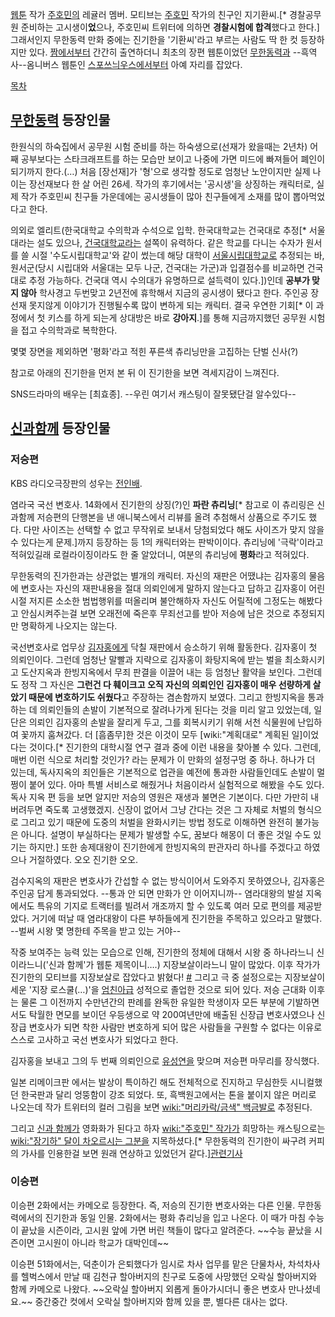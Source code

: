 [[웹툰]] 작가 [[주호민]]의 레귤러 멤버. 모티브는 [[주호민]] 작가의 친구인 지기환씨.[* 경찰공무원 준비하는 고시생이'''었'''으나, 주호민씨 트위터에 의하면  '''경찰시험에 합격'''했다고 한다.] 그래서인지 무한동력 만화 중에는 진기한을 '기환씨'라고 부르는 사람도 딱 한 컷 등장하지만 있다. [[짬]]에서부터 간간히 출연하더니 최초의 장편 웹툰이었던 [[무한동력]]과  --흑역사--옴니버스 웹툰인  [[스포쓰늬우스]]에서부터 아예 자리를 잡았다.

[[목차]]
== [[무한동력]] 등장인물 ==
한원식의 하숙집에서 공무원 시험 준비를 하는 하숙생으로(선재가 왔을때는 2년차) 어째 공부보다는 스타크래프트를 하는 모습만 보이고 나중에 가면 미드에 빠져들어 폐인이 되기까지 한다.(…)  처음 [장선재]가 '형'으로 생각할 정도로 엄청난 노안이지만 실제 나이는 장선재보다 한 살 어린 26세. 작가의 후기에서는 '공시생'을 상징하는 캐릭터로, 실제 작가 주호민씨 친구들 가운데에는 공시생들이 많아 친구들에게 소재를 많이 뽑아먹었다고 한다.

의외로 엘리트(한국대학교 수의학과 수석으로 입학. 한국대학교는 건국대로 추정[* 서울대라는 설도 있으나, [[건국대학교]]라는 설쪽이 유력하다. 같은 학교를 다니는 수자가 원서를 쓸 시절 '수도시립대학교'와 같이 썼는데 해당 대학이 [[서울시립대학교]]로 추정되는 바, 원서군(당시 시립대와 서울대는 모두 나군, 건국대는 가군)과 입결점수를 비교하면 건국대로 추정 가능하다. 건국대 역시 수의대가 유명하므로 설득력이 있다.])인데 '''공부가 맞지 않아''' 학사경고 두번맞고 2년전에 휴학해서 지금의 공시생이 됐다고 한다. 주인공 장선재 못지않게 이야기가 진행될수록 많이 변하게 되는 캐릭터. 결국 우연한 기회[* 이 과정에서 첫 키스를 하게 되는게 상대방은 바로 '''강아지'''.]를 통해 지금까지했던 공무원 시험을 접고 수의학과로 복학한다.

몇몇 장면을 제외하면 '평화'라고 적힌 푸른색 츄리닝만을 고집하는 단벌 신사(?)

참고로 아래의 진기한을 먼저 본 뒤 이 진기한을 보면 격세지감이 느껴진다.

SNS드라마의 배우는 [최효종]. --우린 여기서 캐스팅이 잘못됐단걸 알수있다--
== [[신과함께]] 등장인물 ==
=== 저승편 ===
KBS 라디오극장판의 성우는 [[전인배]].

염라국 국선 변호사. 14화에서 진기한의 상징(?)인 '''파란 츄리닝'''[* 참고로 이 츄리링은 신과함께 저승편의 단행본을 낸 애니북스에서 리뷰를 올려 추첨해서 상품으로 주기도 했다. 다만 사이즈는 선택할 수 없고 무작위로 보내서 당첨되었다 해도 사이즈가 맞지 않을 수 있다는게 문제.]까지 등장하는 등 1의 캐릭터와는 판박이이다. 츄리닝에 '극락'이라고 적혀있길래 로컬라이징이라도 한 줄 알았더니, 여분의 츄리닝에  '''평화'''라고 적혀있다.

무한동력의 진가한과는 상관없는 별개의 캐릭터. 자신의 재판은 어땠냐는 김자홍의 물음에 변호사는 자신의 재판내용을 절대 의뢰인에게 말하지 않는다고 답하고 김자홍이 어린시절 저지른 소소한 범법행위를 떠올리며 불안해하자 자신도 어릴적에 그정도는 해봤다고 안심시켜주는걸 보면 오래전에 죽은후 무죄선고를 받아 저승에 남은 것으로 추정되지만 명확하게 나오지는 않는다. 

국선변호사로 업무상 [[김자홍]]에게 닥칠 재판에서 승소하기 위해 활동한다. 김자홍이 첫 의뢰인이다. 그런데 엄청난 말빨과 지략으로 김자홍이 화탕지옥에 받는 벌을 최소화시키고 도산지옥과 한빙지옥에서 무죄 판결을 이끌어 내는 등 엄청난 활약을 보인다. 그런데도 정작 그 자신은 '''그런건 다 훼이크고 오직 자신의 의뢰인인 김자홍이 매우 선량하게 살았기 때문에 변호하기도 쉬웠다'''고 주장하는 겸손함까지 보였다. 그리고 한빙지옥을 통과하는 데 의뢰인들의 손발이 기본적으로 잘려나가게 된다는 것을 미리 알고 있었는데, 일단은 의뢰인 김자홍의 손발을 잘리게 두고, 그를 회복시키기 위해 서천 식물원에 난입하여 꽃까지 훔쳐갔다. 더 [흠좀무]한 것은 이것이 모두 [wiki:"계획대로" 계획된 일]이었다는 것이다.[* 진기한의 대학시절 연구 결과 중에 이런 내용을 찾아볼 수 있다. 그런데, 매번 이런 식으로 처리할 것인가? 라는 문제가 이 만화의 설정구멍 중 하나. 하나가 더 있는데, 독사지옥의 죄인들은 기본적으로 업관을 예전에 통과한 사람들인데도 손발이 멀쩡이 붙어 있다. 아마 특별 서비스로 해줬거나 처음이라서 실험적으로 해봤을 수도 있다. 독사 지옥 편 등을 보면 알지만 저승의 영원은 재생과 불면은 기본이다. 다만 가만히 내버려두면 죽도록 고생했겠지. 신장이 없어서 그냥 간다는 것은 그 자체로 처벌의 형식으로 그리고 있기 때문에 도중의 처벌을 완화시키는 방법 정도로 이해하면 완전히 불가능은 아니다. 설명이 부실하다는 문제가 발생할 수도, 꿈보다 해몽이 더 좋은 것일 수도 있기는 하지만.] 또한 송제대왕이 진기한에게 한빙지옥의 판관자리 하나를 주겠다고 하였으나 거절하였다. 오오 진기한 오오.

검수지옥의 재판은 변호사가 간섭할 수 없는 방식이어서 도와주지 못하였으나, 김자홍은 주인공 답게 통과되었다. --통과 안 되면 만화가 안 이어지니까-- 염라대왕의 발설 지옥에서도 특유의 기지로 트랙터를 빌려서 개조까지 할 수 있도록 여러 모로 편의를 제공받았다. 거기에 떠날 때 염라대왕이 다른 부하들에게 진기한을 주목하고 있으라고 말했다. --벌써 시왕 몇 명한테 주목을 받고 있는 거야--

작중 보여주는 능력 있는 모습으로 인해, 진기한의 정체에 대해서 시왕 중 하나라느니 신이라느니('신과 함께'가 웹툰 제목이니….) 지장보살이라느니 말이 많았다. 이후 작가가 진기한의 모티브를 지장보살로 잡았다고 밝혔다! [http://www.cine21.com/Article/article_view.php?mm=005001001&article_id=61446 #] 그리고 극 중 설정으로는 지장보살이 세운 '지장 로스쿨(…)'을 [[엄친아]]급 성적으로 졸업한 것으로 되어 있다. 저승 근대화 이후는 물론 그 이전까지 수만년간의 판례를 완독한 유일한 학생이자 모든 부분에 기발하면서도 탁월한 면모를 보이던 우등생으로 약 200여년만에 배출된 신장급 변호사였으나 신장급 변호사가 되면 착한 사람만 변호하게 되어 많은 사람들을 구원할 수 없다는 이유로 스스로 고사하고 국선 변호사가 되었다고 한다.

김자홍을 보내고 그의 두 번째 의뢰인으로 [[유성연]]을 맞으며 저승편 마무리를 장식했다. 

일본 리메이크판 에서는 발상이 특이하긴 해도 전체적으로 진지하고 무심한듯 시니컬했던 한국판과 달리 엉뚱함이 강조 되었다. 또, 흑백원고에서는 톤을 붙이지 않은 머리로 나오는데 작가 트위터의 컬러 그림을 보면 [[wiki:"머리카락/금색" 백금발]]로 추정된다.

그리고 [[신과 함께]]가 영화화가 된다고 하자 [[wiki:"주호민" 작가]]가 희망하는 캐스팅으로는 [[wiki:"장기하" 달이 차오르시는 그분]]을 지목하셨다.[* 무한동력의 진기한이 싸구려 커피의 가사를 인용한걸 보면 원래 연상하고 있었던거 같다.][http://www.interview365.com/news/5289 관련기사]
=== 이승편 ===
이승편 2화에서는 카메오로 등장한다. 즉, 저승의 진기한 변호사와는 다른 인물. 무한동력에서의 진기한과 동일 인물. 2화에서는 평화 츄리닝을 입고 나온다. 이 때가 마침 수능이 끝났을 시즌이라, 고시원 앞에 가면 버린 책들이 많다고 알려준다. ~~수능 끝났을 시즌이면 고시원이 아니라 학교가 대박인데~~

이승편 51화에서는, 덕춘이가 은퇴했다가 임시로 차사 업무를 맡은 단물차사, 차석차사를 헬벅스에서 만날 때 김천규 할아버지의 친구로 도중에 사망했던 오락실 할아버지와 함께 카메오로 나왔다. ~~오락실 할아버지 외롭게 돌아가시더니 좋은 변호사 만나셨네요.~~ 중간중간 컷에서 오락실 할아버지와 함께 있을 뿐, 별다른 대사는 없다.
